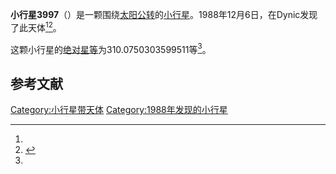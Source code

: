 {{Infobox planet
| bgcolour = #FFFFC0
| name = 3997 Taga
| symbol = 
| image = 
| caption = 
| discovery = yes
| discovery_ref = 
| discoverer = {{link-ja|杉江淳|杉江淳}}
| discovery_site = [[Dynic|Dynic]] 
| discovered = 1988年12月6日
| designations = yes
| mp_name = 
| named_after = 
| alt_names = 1988 XP1/ 1931 TZ3 / 1965 VK / 1965 WC / 1971 FK1 / 1973 YP3 / 1980 RN4
| mp_category = [[主带小行星|主带小行星]]
| orbit_ref = <ref name="a">[http://ssd.jpl.nasa.gov/sbdb.cgi?sstr=3997 3997 Taga] {{Wayback|url=http://ssd.jpl.nasa.gov/sbdb.cgi?sstr=3997 |date=20200917233922 }}，小行星數據庫瀏覽器（JPL Small-Body Database Browser）－[[美国国家航空航天局|美国国家航空航天局]]喷气推进实验室</ref>
| epoch = 2456400.5 (2013年4月18日更新)
| aphelion = {{convert|2.842650726399458|AU|km|3|abbr=on|lk=out}}
| perihelion = {{convert|2.007765389325252|AU|km|3|abbr=on}}
| semimajor = {{convert|2.425208057862355|AU|km|3|abbr=on}}
| eccentricity = 0.172126539
| period = 1379.500717 [[日|日]]<br />3.78[[儒略年|儒略年]]
| avg_speed = 
| inclination = 3.624028768070639
| asc_node = 84.36519093895113
| mean_anomaly = 
| arg_peri = 310.0750303599511
| satellites = 
| physical_characteristics = yes
| dimensions = 
| mass = 
| density = 
| surface_grav = 
| escape_velocity = 
| sidereal_day = 
| axial_tilt = 
| pole_ecliptic_lat = 
| pole_ecliptic_lon = 
| albedo = 
| temperatures= 
| temp_name1 = 
| mean_temp_1 = 
| max_temp_1 = 
| temp_name2 = 
| max_temp_2 = 
| spectral_type = 
| abs_magnitude = 310.0750303599511
}}

'''小行星3997'''（{{lang-en|3997 Taga}}）是一颗围绕[[太阳|太阳]][[公转|公转]]的[[小行星|小行星]]。1988年12月6日，{{link-ja|杉江淳|杉江淳}}在Dynic发现了此天体<ref name="a" /><ref>{{cite news|title=小行星列表|url=http://cfa-www.harvard.edu/iau/lists/NumberedMPs.txt|accessdate=2013-07-08|newspaper=哈佛大学|archive-date=2008-05-17|archive-url=https://web.archive.org/web/20080517010638/http://cfa-www.harvard.edu/iau/lists/NumberedMPs.txt|dead-url=no}}</ref>。

这颗小行星的[[绝对星等|绝对星等]]为310.0750303599511等<ref name="a" />。

==参考文献==
{{reflist}}
{{Minor Planet Number|[[小行星3996|小行星3996]]|[[小行星3998|小行星3998]]}}

{{小天体}}

[[Category:小行星带天体|Category:小行星带天体]]
[[Category:1988年发现的小行星|Category:1988年发现的小行星]]

{{asteroid-stub}}